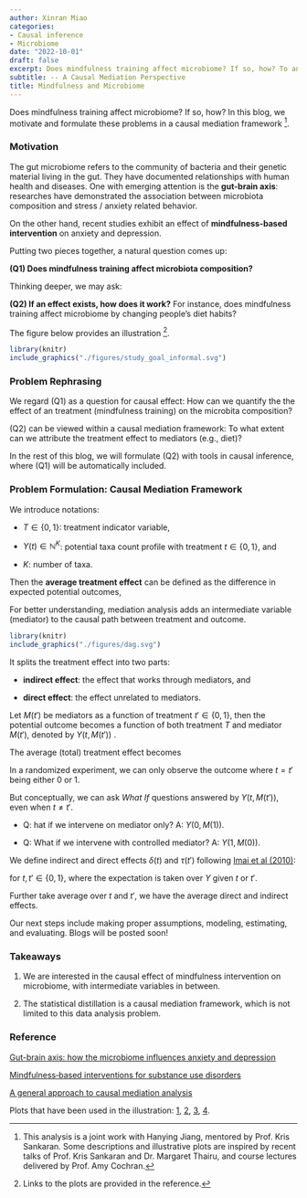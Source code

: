 ```yaml
---
author: Xinran Miao
categories:
- Causal inference
- Microbiome
date: "2022-10-01"
draft: false
excerpt: Does mindfulness training affect microbiome? If so, how? To answer these questions, we motivate and formulate these problems in a causal mediation framework. 
subtitle: -- A Causal Mediation Perspective
title: Mindfulness and Microbiome
---
```


Does mindfulness training affect microbiome? If so, how? In this blog, we motivate and formulate these problems in a causal mediation framework ^[This analysis is a joint work with Hanying Jiang, mentored by Prof. Kris Sankaran. Some descriptions and illustrative plots are inspired by recent talks of Prof. Kris Sankaran and Dr. Margaret Thairu, and course lectures delivered by Prof. Amy Cochran.].


### Motivation

The gut microbiome refers to the community of bacteria and their genetic material living in the gut.
They have documented relationships with human health and diseases. One with emerging attention is the **gut-brain axis**: researches have demonstrated the association between microbiota composition and stress / anxiety related behavior.

On the other hand, recent studies exhibit an effect of **mindfulness-based intervention** on anxiety and depression.

Putting two pieces together, a natural question comes up:

**(Q1) Does mindfulness training affect microbiota composition?**

Thinking deeper, we may ask:

**(Q2) If an effect exists, how does it work?** For instance, does mindfulness training affect microbiome by changing people's diet habits?

The figure below provides an illustration ^[Links to the plots are provided in the reference.].
```r
library(knitr)
include_graphics("./figures/study_goal_informal.svg")
``` 



### Problem Rephrasing

We regard (Q1) as a question for causal effect: How can we quantify the the effect of an treatment (mindfulness training) on the microbita composition?

(Q2) can be viewed within a causal mediation framework: To what extent can we attribute the treatment effect to mediators (e.g., diet)?


In the rest of this blog, we will formulate (Q2) with tools in causal inference, where (Q1) will be automatically included.

### Problem Formulation: Causal Mediation Framework

We introduce notations:

- $T\in\{0, 1\}$: treatment indicator variable,

- $Y(t)\in\mathbb{N}^K$: potential taxa count profile with treatment $t\in\{0,1\}$, and

- $K$: number of taxa. 

Then the **average treatment effect** can be defined as the difference in expected potential outcomes,
\begin{align*}
    \mathbb{E}[Y(1)] - \mathbb{E}[Y(0)].
\end{align*}


For better understanding, mediation analysis adds an intermediate variable (mediator) to the causal path between treatment and outcome. 

```r
library(knitr)
include_graphics("./figures/dag.svg")
``` 


It splits the treatment effect into two parts: 

- **indirect effect**: the effect that works through mediators, and 

- **direct effect**: the effect unrelated to mediators. 

Let $M(t')$ be mediators as a function of treatment $t'\in\{0,1\}$, then the potential outcome becomes a function of both treatment $T$ and mediator $M(t')$, denoted by $Y(t, M(t'))$ \footnote{For simplicity, we omit the dependency of $M$ and $Y$ on $X$ in notations. The rigorous notations are $M(x,t')$ and $Y(x, t, M(x, t'))$.}. 


The average (total) treatment effect becomes
\begin{align*}
    \mathbb{E}[Y(1, M(1))] - \mathbb{E}[Y(0, M(0))].
\end{align*}

In a randomized experiment, we can only observe the outcome where $t=t'$ being either $0$ or $1$. 

But conceptually, we can ask *What If* questions answered by $Y(t, M(t'))$, even when $t\not=t'$.

- Q: hat if we intervene on mediator only? A: $Y(0, M(1))$.

- Q: What if we intervene with controlled mediator? A: $Y(1, M(0))$.




We define indirect and direct effects $\delta(t)$ and $\tau(t')$ following [Imai et al (2010)](https://doi.org/10.1037/a0020761):



\begin{align*}
    \delta(t) &= \mathbb{E}[Y(t, M(1))] - \mathbb{E}[Y(t, M(0))]\\
     \tau(t') &= \mathbb{E}[Y(1, M(t'))] - \mathbb{E}[Y(0, M(t'))]
\end{align*}
for $t, t'\in \{0, 1\}$, where the expectation is taken over $Y$ given $t$ or $t'$. 


Further take average over $t$ and $t'$, we have the average direct and indirect effects.
\begin{align*}
    \bar\delta &= \mathbb{E}[\delta(T)]\\
     \bar\tau &= \mathbb{E}[\tau(T)].
\end{align*}

Our next steps include making proper assumptions, modeling, estimating, and evaluating. Blogs will be posted soon!

### Takeaways
1. We are interested in the causal effect of mindfulness intervention on microbiome, with intermediate variables in between.

2. The statistical distillation is a causal mediation framework, which is not limited to this data analysis problem.

### Reference



[Gut-brain axis: how the microbiome influences anxiety and depression](https://doi.org/10.1016/j.tins.2013.01.005)

[Mindfulness‐based interventions for substance use disorders](https://doi.org/10.1002/14651858.CD011723.pub2)

[A general approach to causal mediation analysis](https://doi.org/10.1037/a0020761)

Plots that have been used in the illustration: [1](https://www.livescience.com/why-a-balanced-diet-is-important), [2](https://www.spd.org.sg/are_you_getting_quality_sleep/), [3](https://angioedemanews.com/news/test-of-c1-inhibitor-activity-on-dried-blood-spots-may-be-simple-way-to-diagnose-hae/), [4](https://www.verywellmind.com/is-it-normal-anxiety-or-an-anxiety-disorder-2584401).
